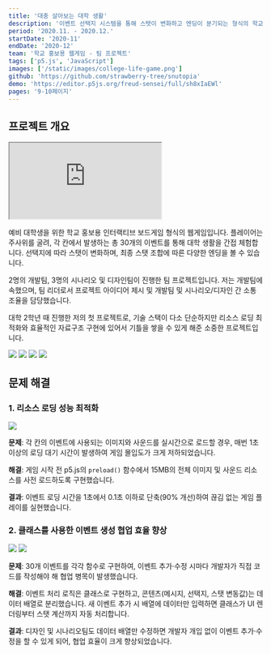 ```yaml
---
title: '대충 살아보는 대학 생활'
description: '이벤트 선택지 시스템을 통해 스탯이 변화하고 엔딩이 분기되는 형식의 학교 홍보용 웹게임'
period: '2020.11. - 2020.12.'
startDate: '2020-11'
endDate: '2020-12'
team: '학교 홍보용 웹게임 - 팀 프로젝트'
tags: ['p5.js', 'JavaScript']
images: ['/static/images/college-life-game.png']
github: 'https://github.com/strawberry-tree/snutopia'
demo: 'https://editor.p5js.org/freud-sensei/full/sh8xIaEWl'
pages: '9-10페이지'
---
```


## 프로젝트 개요

<div
  className="mx-auto hidden w-full max-w-[800px] md:block print:hidden"
  style={{ aspectRatio: '5 / 4' }}
>
  <iframe
    className="h-full w-full"
    src="https://editor.p5js.org/freud-sensei/full/sh8xIaEWl"
  ></iframe>
</div>

예비 대학생을 위한 학교 홍보용 인터랙티브 보드게임 형식의 웹게임입니다. 플레이어는 주사위를 굴려, 각 칸에서 발생하는 총 30개의 이벤트를 통해 대학 생활을 간접 체험합니다. 선택지에 따라 스탯이 변화하며, 최종 스탯 조합에 따른 다양한 엔딩을 볼 수 있습니다.

2명의 개발팀, 3명의 시나리오 및 디자인팀이 진행한 팀 프로젝트입니다. 저는 개발팀에 속했으며, 팀 리더로서 프로젝트 아이디어 제시 및 개발팀 및 시나리오/디자인 간 소통 조율을 담당했습니다.

대학 2학년 때 진행한 저의 첫 프로젝트로, 기술 스택이 다소 단순하지만 리소스 로딩 최적화와 효율적인 자료구조 구현에 있어서 기틀을 쌓을 수 있게 해준 소중한 프로젝트입니다.

<div className="mx-auto grid grid-cols-1 gap-0 md:max-w-4xl md:grid-cols-2 print:mt-20 print:grid-cols-2">
  <img
    className="!my-0 block aspect-[10/7] h-auto w-full object-cover"
    src="/static/images/college-life-game/college-life-game-1.png"
  />
  <img
    className="!my-0 block aspect-[10/7] h-auto w-full object-cover"
    src="/static/images/college-life-game/college-life-game-2.png"
  />
  <img
    className="!my-0 block aspect-[10/7] h-auto w-full object-cover"
    src="/static/images/college-life-game/college-life-game-3.png"
  />
  <img
    className="!my-0 block aspect-[10/7] h-auto w-full object-cover"
    src="/static/images/college-life-game/college-life-game-4.png"
  />
</div>

## 문제 해결

### 1. 리소스 로딩 성능 최적화

<img
  className="mx-auto w-full max-w-4xl"
  src="/static/images/college-life-game/college-life-game-5.png"
/>

**문제**: 각 칸의 이벤트에 사용되는 이미지와 사운드를 실시간으로 로드할 경우, 매번 1초 이상의 로딩 대기 시간이 발생하여 게임 몰입도가 크게 저하되었습니다.

**해결**: 게임 시작 전 p5.js의 `preload()` 함수에서 15MB의 전체 이미지 및 사운드 리소스를 사전 로드하도록 구현했습니다.

**결과**: 이벤트 로딩 시간을 1초에서 0.1초 이하로 단축(90% 개선)하여 끊김 없는 게임 플레이를 실현했습니다.

### 2. 클래스를 사용한 이벤트 생성 협업 효율 향상

<div className="grid grid-cols-1 items-center gap-0 md:mx-auto md:max-w-3xl md:grid-cols-2 md:gap-2 print:mx-auto print:grid-cols-2 print:gap-2">
  <img src="/static/images/college-life-game/college-life-game-6a.png" />
  <img src="/static/images/college-life-game/college-life-game-6b.png" />
</div>

**문제**: 30개 이벤트를 각각 함수로 구현하여, 이벤트 추가·수정 시마다 개발자가 직접 코드를 작성해야 해 협업 병목이 발생했습니다.

**해결**: 이벤트 처리 로직은 클래스로 구현하고, 콘텐츠(메시지, 선택지, 스탯 변동값)는 데이터 배열로 분리했습니다. 새 이벤트 추가 시 배열에 데이터만 입력하면 클래스가 UI 렌더링부터 스탯 계산까지 자동 처리합니다.

**결과**: 디자인 및 시나리오팀도 데이터 배열만 수정하면 개발자 개입 없이 이벤트 추가·수정을 할 수 있게 되어, 협업 효율이 크게 향상되었습니다.
